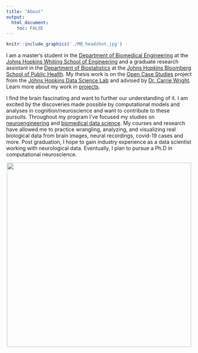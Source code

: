 ```yaml
---
title: "About"
output: 
  html_document:
    toc: FALSE
---
```

```r
knitr::include_graphics('./MB_headshot.jpg')
```
<!-- ![](./MB_headshot.jpg){width=20%} -->


I am a master's student in the [Department of Biomedical Engineering](https://www.bme.jhu.edu/) at the [Johns Hopkins Whiting School of Engineering](https://engineering.jhu.edu/) and a graduate research assistant in the [Department of Biostatistics](https://www.jhsph.edu/departments/biostatistics/) at the [Johns Hopkins Bloomberg School of Public Health](https://www.jhsph.edu/). My thesis work is on the [Open Case Studies](https://www.opencasestudies.org/) project from the [Johns Hopkins Data Science Lab](https://jhudatascience.org/) and advised by [Dr. Carrie Wright](https://carriewright11.github.io/). Learn more about my work in [projects](./projects.html).

I find the brain fascinating and want to further our understanding of it. I am excited by the discoveries made possible by computational models and analyses in cognition/neuroscience and want to contribute to these pursuits. Throughout my program I've focused my studies on [neuroengineering](https://www.bme.jhu.edu/research/research-areas/neuroengineering/) and [biomedical data science](https://www.bme.jhu.edu/research/research-areas/biomedical-data-science/). My courses and research have allowed me to practice wrangling, analyzing, and visualizing real biological data from brain images, neural recordings, covid-19 cases and more. Post graduation, I hope to gain industry experience as a data scientist working with neurological data. Eventually, I plan to pursue a Ph.D in computational neuroscience.\  




<center>
![](https://ghchart.rshah.org/mbreshock){width=500px}
</center>

